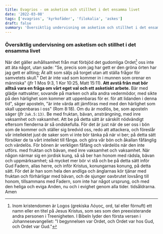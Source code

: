 ```yaml
---
title: Evagrios - om asketism och stillhet i det ensamma livet
date: '2022-03-08'
tags: ['evagrios', 'kyrkofäder', 'filokalia', 'askes']
draft: false
summary: 'Översiktlig undervisning om asketism och stillhet i det ensamma livet.'
---
```


### Översiktlig undervisning om asketism och stillhet i det ensamma livet

När det gäller avhållsamhet från mat förbjöd det gudomliga Ordet[^1] oss inte att äta något, utan sade: "Se, precis som jag har gett er den gröna örten har jag gett er allting; Ät allt som säljs på torget utan att ställa frågor för samvetets skull."
Det är inte vad som kommer in i munnen som orenar en människa" (jfr 1 Mos 9:3, 1 Kor 10:25, Matt 15:11). **Att avstå från mat bör alltså vara en fråga om vårt eget val och ett asketiskt arbete.**
Bär med glädje nattvakter, sovande på marken och alla andra vedermödor, med sikte på den härlighet som kommer att uppenbaras för er.
för att lidanden i denna tid", säger aposteln, "är inte värda att jämföras med
med den härlighet som skall uppenbaras i oss" (Rom 8:18).
Om du är modlös, be, som aposteln säger (jfr `Jak.5:13)`. Be med fruktan, bävan, ansträngning, med inre vaksamhet och vaksamhet. Att be på detta sätt är särskilt nödvändigt eftersom fienderna är så ondskefulla.
För det är just när de ser oss i bön som de kommer och ställer sig bredvid oss, redo att attackera, och föreslår vår
intellektet just de saker som vi inte bör tänka på när vi ber; på detta sätt försöker de ta vårt intellekt till fånga.
och göra vår bön och åkallan fåfänglig och värdelös. För bönen är verkligen fåfäng och värdelös när den inte utförs.
med fruktan och bävan, med inre vaksamhet och vaksamhet. När någon närmar sig en jordisk kung, så
så ber han honom med rädsla, bävan och uppmärksamhet; så mycket mer bör vi stå och be på detta sätt
inför Gud Fadern, allas herre, och inför Kristus, konungarnas konung, på detta sätt. För det är han som hela den andliga
och änglarnas kör tjänar med fruktan och förhärligar med bävan, och de sjunger oavbrutet lovsång till honom,
tillsammans med Fadern, som inte har något ursprung, och med den heliga och eviga Anden, nu och i evighet genom alla tider.
tidsåldrarna. Amen

[^1]:
    Inom kristendomen är Logos (grekiska Λόγος, ord, tal eller förnuft) ett namn eller en titel på Jesus Kristus, som ses som den preexisterande andra personen i Treenigheten. I Bibeln lyder den första versen i Johannesevangeliet:
    "I begynnelsen var Ordet, och Ordet var hos Gud, och Ordet var Gud."

